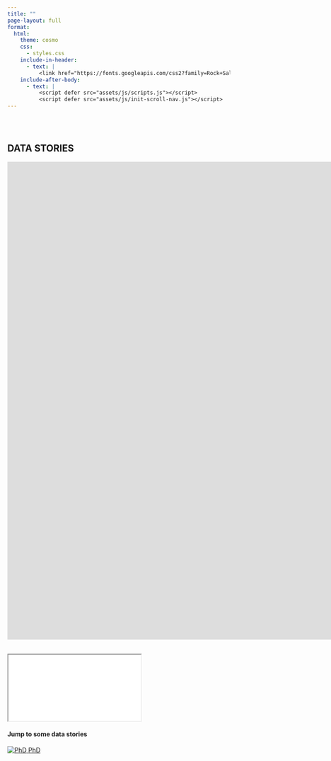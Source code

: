 ```yaml
---
title: ""
page-layout: full
format:
  html:
    theme: cosmo
    css:
      - styles.css
    include-in-header:
      - text: |
          <link href="https://fonts.googleapis.com/css2?family=Rock+Salt&display=swap" rel="stylesheet">
    include-after-body:
      - text: |
          <script defer src="assets/js/scripts.js"></script>
          <script defer src="assets/js/init-scroll-nav.js"></script>
---
```


```{=html}
<div class="container">
  <div class="full-bleed bg-black text-white text-center">
    <div class="w-100" style="padding: 2rem 0;">
      <h2>DATA STORIES</h2>

      <div class="video-wrapper">
      <iframe src="https://player.vimeo.com/video/1115309816?badge=0&amp;autopause=0&amp;player_id=0&amp;app_id=58479" width="1920" height="1080" frameborder="0" allow="autoplay; fullscreen; picture-in-picture; clipboard-write; encrypted-media; web-share" referrerpolicy="strict-origin-when-cross-origin" title="Introduction to Data Stories">
      </iframe>
      </div>
    </div>
  </div>
</div>
```

```{=html}

<section id="nav-slide">
    <div class="container">
      <div class="full-bleed bg-black text-white">
        <div class="slides-wrapper">
          <iframe
            src="slides/navigation_slides.html"
            loading="lazy"
            allow="fullscreen"
          ></iframe>
        </div>
      </div>
    </div>
</section>
```

```{=html}

<section id="after-nav-slides">
  <div class="full-bleed bg-white text-center">
    <p class="lead mb-3"><h4>Jump to some data stories</h4></p>
      <div class="social-logos jump-logos">
        <a href="/phd.html" aria-label="Go to PhD page">
          <img src="assets/img/icons/phd_hat.svg" alt="PhD">
          <span>PhD</span>
        </a>
      </div>
  </div>
</section>
```
